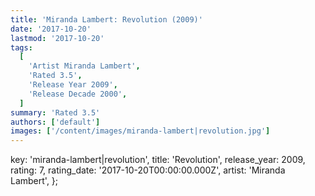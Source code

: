 ```yaml
---
title: 'Miranda Lambert: Revolution (2009)'
date: '2017-10-20'
lastmod: '2017-10-20'
tags:
  [
    'Artist Miranda Lambert',
    'Rated 3.5',
    'Release Year 2009',
    'Release Decade 2000',
  ]
summary: 'Rated 3.5'
authors: ['default']
images: ['/content/images/miranda-lambert|revolution.jpg']
---
```


  key: 'miranda-lambert|revolution',
  title: 'Revolution',
  release_year: 2009,
  rating: 7,
  rating_date: '2017-10-20T00:00:00.000Z',
  artist: 'Miranda Lambert',
};

<MusicRating data={data} />
